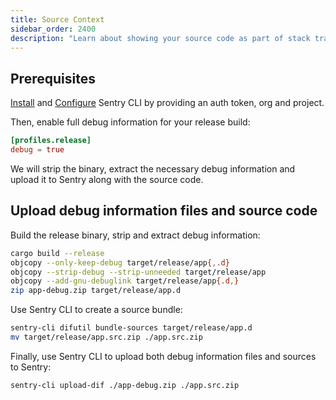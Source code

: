 ```yaml
---
title: Source Context
sidebar_order: 2400
description: "Learn about showing your source code as part of stack traces."
---
```


## Prerequisites

[Install](cli/installation/) and [Configure](cli/configuration/) Sentry CLI by providing an auth token, org and project.

Then, enable full debug information for your release build:
```toml {filename:Cargo.toml}
[profiles.release]
debug = true
```

We will strip the binary, extract the necessary debug information and upload it to Sentry along with the source code.

## Upload debug information files and source code

Build the release binary, strip and extract debug information:
```bash
cargo build --release
objcopy --only-keep-debug target/release/app{,.d}
objcopy --strip-debug --strip-unneeded target/release/app
objcopy --add-gnu-debuglink target/release/app{.d,}
zip app-debug.zip target/release/app.d
```

Use Sentry CLI to create a source bundle:

```bash
sentry-cli difutil bundle-sources target/release/app.d
mv target/release/app.src.zip ./app.src.zip
```

Finally, use Sentry CLI to upload both debug information files and sources to Sentry:
```bash
sentry-cli upload-dif ./app-debug.zip ./app.src.zip
```
